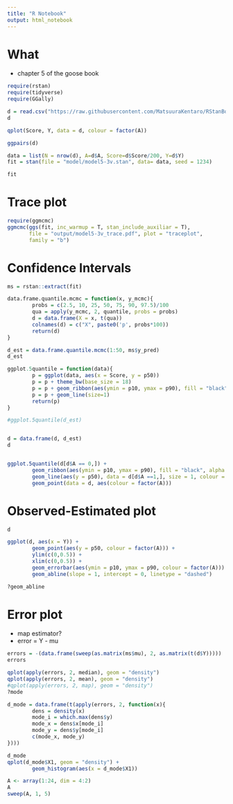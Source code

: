 ```yaml
---
title: "R Notebook"
output: html_notebook
---
```




# What
- chapter 5 of the goose book
```r
require(rstan)
require(tidyverse)
require(GGally)
```

```r
d = read.csv("https://raw.githubusercontent.com/MatsuuraKentaro/RStanBook/master/chap05/input/data-attendance-1.txt")
d
```

```r
qplot(Score, Y, data = d, colour = factor(A))
```



```r
ggpairs(d)
```


```r
data = list(N = nrow(d), A=d$A, Score=d$Score/200, Y=d$Y)
fit = stan(file = "model/model5-3v.stan", data= data, seed = 1234)

```

```r
fit

```

# Trace plot
```r
require(ggmcmc)
ggmcmc(ggs(fit, inc_warmup = T, stan_include_auxiliar = T), 
       file = "output/model5-3v_trace.pdf", plot = "traceplot",
       family = "b")

```

# Confidence Intervals

```r
ms = rstan::extract(fit)

data.frame.quantile.mcmc = function(x, y_mcmc){
        probs = c(2.5, 10, 25, 50, 75, 90, 97.5)/100
        qua = apply(y_mcmc, 2, quantile, probs = probs)
        d = data.frame(X = x, t(qua))
        colnames(d) = c("X", paste0('p', probs*100))
        return(d)
}

d_est = data.frame.quantile.mcmc(1:50, ms$y_pred)
d_est

ggplot.5quantile = function(data){
        p = ggplot(data, aes(x = Score, y = p50))
        p = p + theme_bw(base_size = 18)
        p = p + geom_ribbon(aes(ymin = p10, ymax = p90), fill = "black", alpha = 1/6)
        p = p + geom_line(size=1)
        return(p)
}

#ggplot.5quantile(d_est)


d = data.frame(d, d_est)
d


ggplot.5quantile(d[d$A == 0,]) + 
        geom_ribbon(aes(ymin = p10, ymax = p90), fill = "black", alpha = 1/6, data = d[d$A == 1,]) +  
        geom_line(aes(y = p50), data = d[d$A ==1,], size = 1, colour = "#89BDDE") + 
        geom_point(data = d, aes(colour = factor(A)))

```


# Observed-Estimated plot
```r
d

ggplot(d, aes(x = Y)) + 
        geom_point(aes(y = p50, colour = factor(A))) + 
        ylim(c(0,0.5)) + 
        xlim(c(0,0.5)) + 
        geom_errorbar(aes(ymin = p10, ymax = p90, colour = factor(A))) + 
        geom_abline(slope = 1, intercept = 0, linetype = "dashed")

?geom_abline

```


# Error plot
- map estimator?
- error = Y - mu

```r
errors = -(data.frame(sweep(as.matrix(ms$mu), 2, as.matrix(t(d$Y)))))
errors
```

```r
qplot(apply(errors, 2, median), geom = "density")
qplot(apply(errors, 2, mean), geom = "density")
#qplot(apply(errors, 2, map), geom = "density")
?mode

```

```r
d_mode = data.frame(t(apply(errors, 2, function(x){
        dens = density(x)
        mode_i = which.max(dens$y)
        mode_x = dens$x[mode_i]
        mode_y = dens$y[mode_i]
        c(mode_x, mode_y)
})))

d_mode
qplot(d_mode$X1, geom = "density") + 
        geom_histogram(aes(x = d_mode$X1))
```



```r
A <- array(1:24, dim = 4:2)
A
sweep(A, 1, 5)
```



